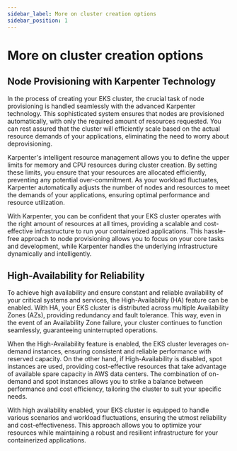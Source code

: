 ```yaml
---
sidebar_label: More on cluster creation options
sidebar_position: 1
---
```



# More on cluster creation options

## Node Provisioning with Karpenter Technology
In the process of creating your EKS cluster, the crucial task of node provisioning is handled seamlessly with the advanced Karpenter technology. 
This sophisticated system ensures that nodes are provisioned automatically, with only the required amount of resources requested. 
You can rest assured that the cluster will efficiently scale based on the actual resource demands of your applications, eliminating the need to worry about deprovisioning.

Karpenter's intelligent resource management allows you to define the upper limits for memory and CPU resources during cluster creation. By setting these limits, you ensure that your resources are allocated efficiently, preventing any potential over-commitment. As your workload fluctuates, Karpenter automatically adjusts the number of nodes and resources to meet the demands of your applications, ensuring optimal performance and resource utilization.

With Karpenter, you can be confident that your EKS cluster operates with the right amount of resources at all times, providing a scalable and cost-effective infrastructure to run your containerized applications. This hassle-free approach to node provisioning allows you to focus on your core tasks and development, while Karpenter handles the underlying infrastructure dynamically and intelligently.

## High-Availability for Reliability

To achieve high availability and ensure constant and reliable availability of your critical systems and services, the High-Availability (HA) feature can be enabled. 
With HA, your EKS cluster is distributed across multiple Availability Zones (AZs), providing redundancy and fault tolerance. 
This way, even in the event of an Availability Zone failure, your cluster continues to function seamlessly, guaranteeing uninterrupted operations.

When the High-Availability feature is enabled, the EKS cluster leverages on-demand instances, ensuring consistent and reliable performance with reserved capacity. 
On the other hand, if High-Availability is disabled, spot instances are used, providing cost-effective resources that take advantage of available spare capacity in AWS data centers. 
The combination of on-demand and spot instances allows you to strike a balance between performance and cost efficiency, tailoring the cluster to suit your specific needs.

With high availability enabled, your EKS cluster is equipped to handle various scenarios and workload fluctuations, ensuring the utmost reliability and cost-effectiveness. 
This approach allows you to optimize your resources while maintaining a robust and resilient infrastructure for your containerized applications.
